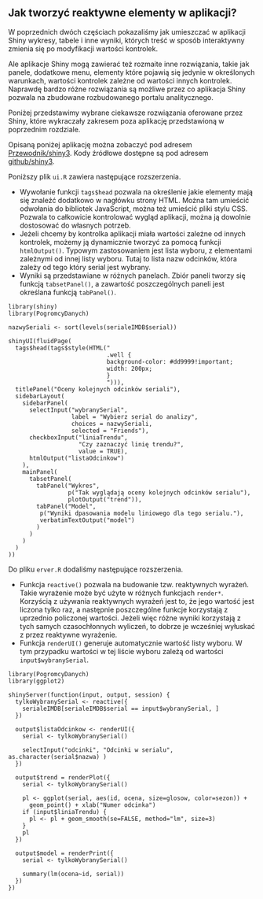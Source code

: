 ## Jak tworzyć reaktywne elementy w aplikacji?

W poprzednich dwóch częściach pokazaliśmy jak umieszczać w aplikacji Shiny wykresy, tabele i inne wyniki, których treść w sposób interaktywny zmienia się po modyfikacji wartości kontrolek. 

Ale aplikacje Shiny mogą zawierać też rozmaite inne rozwiązania, takie jak panele, dodatkowe menu, elementy które pojawią się jedynie w określonych warunkach, wartości kontrolek zależne od wartości innych kontrolek. Naprawdę bardzo różne rozwiązania są możliwe przez co aplikacja Shiny pozwala na zbudowane rozbudowanego portalu analitycznego.

Poniżej przedstawimy wybrane ciekawsze rozwiązania oferowane przez Shiny, które wykraczały zakresem poza aplikację przedstawioną w poprzednim rozdziale.

Opisaną poniżej aplikację można zobaczyć pod adresem [Przewodnik/shiny3](http://mi2.mini.pw.edu.pl:8080/Przewodnik/shiny3). Kody źródłowe dostępne są pod adresem [github/shiny3](https://github.com/pbiecek/Przewodnik/tree/master/Programowanie/shiny/shiny3/).

Poniższy plik `ui.R` zawiera następujące rozszerzenia.

* Wywołanie funkcji `tags$head` pozwala na określenie jakie elementy mają się znaleźć dodatkowo w nagłówku strony HTML. Można tam umieścić odwołania do bibliotek JavaScript, można też umieścić pliki stylu CSS. Pozwala to całkowicie kontrolować wygląd aplikacji, można ją dowolnie dostosować do własnych potrzeb.
* Jeżeli chcemy by kontrolka aplikacji miała wartości zależne od innych kontrolek, możemy ją dynamicznie tworzyć za pomocą funkcji `htmlOutput()`. Typowym zastosowaniem jest lista wyboru, z elementami zależnymi od innej listy wyboru. Tutaj to lista nazw odcinków, która zależy od tego który serial jest wybrany.
* Wyniki są przedstawiane w różnych panelach. Zbiór paneli tworzy się funkcją `tabsetPanel()`, a zawartość poszczególnych paneli jest określana funkcją `tabPanel()`.


```
library(shiny)
library(PogromcyDanych)

nazwySeriali <- sort(levels(serialeIMDB$serial))

shinyUI(fluidPage(
  tags$head(tags$style(HTML("
                            .well {
                            background-color: #dd9999!important;
                            width: 200px;
                            }
                            "))),
  titlePanel("Oceny kolejnych odcinków seriali"),
  sidebarLayout(
    sidebarPanel(
      selectInput("wybranySerial", 
                  label = "Wybierz serial do analizy",
                  choices = nazwySeriali,
                  selected = "Friends"),
      checkboxInput("liniaTrendu",
                    "Czy zaznaczyć linię trendu?",
                    value = TRUE),
      htmlOutput("listaOdcinkow")
    ),
    mainPanel(
      tabsetPanel(
        tabPanel("Wykres", 
                 p("Tak wyglądają oceny kolejnych odcinków serialu"), 
                 plotOutput("trend")),
        tabPanel("Model",
         p("Wyniki dpasowania modelu liniowego dla tego serialu."),
         verbatimTextOutput("model")
        )    
      )
    )
  )
))
```

Do pliku `erver.R` dodaliśmy następujące rozszerzenia. 

* Funkcja `reactive()` pozwala na budowanie tzw. reaktywnych wyrażeń. Takie wyrażenie może być użyte w różnych funkcjach `render*`. Korzyścią z używania reaktywnych wyrażeń jest to, że jego wartość jest liczona tylko raz, a następnie poszczególne funkcje korzystają z uprzednio policzonej wartości. Jeżeli więc różne wyniki korzystają z tych samych czasochłonnych wyliczeń, to dobrze je wcześniej wyłuskać z przez reaktywne wyrażenie.
* Funkcja `renderUI()` generuje automatycznie wartość listy wyboru. W tym przypadku wartości w tej liście wyboru zależą od wartości `input$wybranySerial`.

```
library(PogromcyDanych)
library(ggplot2)

shinyServer(function(input, output, session) {
  tylkoWybranySerial <- reactive({
    serialeIMDB[serialeIMDB$serial == input$wybranySerial, ]
  })
  
  output$listaOdcinkow <- renderUI({ 
    serial <- tylkoWybranySerial()

    selectInput("odcinki", "Odcinki w serialu", as.character(serial$nazwa) )
  })

  output$trend = renderPlot({
    serial <- tylkoWybranySerial()
    
    pl <- ggplot(serial, aes(id, ocena, size=glosow, color=sezon)) +
      geom_point() + xlab("Numer odcinka")
    if (input$liniaTrendu) {
      pl <- pl + geom_smooth(se=FALSE, method="lm", size=3)
    }
    pl
  })
  
  output$model = renderPrint({
    serial <- tylkoWybranySerial()
    
    summary(lm(ocena~id, serial))
  })
})
```

